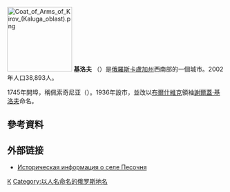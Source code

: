 {{coord|54|05|N|34|18|E|display=title}}
[[File:Coat_of_Arms_of_Kirov_(Kaluga_oblast).png|150px]]
'''基洛夫''' （{{lang-ru|Ки́ров}}）是[[俄羅斯|俄羅斯]][[卡盧加州|卡盧加州]]西南部的一個城市。2002年人口38,893人。

1745年開埠，稱佩索奇尼亚（{{lang|ru|Песо́чня}}）。1936年設市，並改以[[布爾什維克|布爾什維克]]領袖[[謝爾蓋·基洛夫|謝爾蓋·基洛夫]]命名。

==參考資料==
{{reflist}}

==外部链接==
* [http://www.surnameindex.info/info/kaluga/zhizdra/pesochnya/index.html Историческая информация о селе Песочня] {{Wayback|url=http://www.surnameindex.info/info/kaluga/zhizdra/pesochnya/index.html |date=20210526225801 }} {{ref-ru}}

[[Category:卡盧加州城市|К]]
[[Category:以人名命名的俄罗斯地名|Category:以人名命名的俄罗斯地名]]

{{卡盧加州行政區劃}}